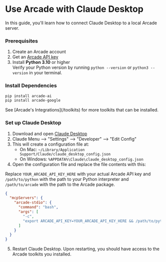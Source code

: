 
# Use Arcade with Claude Desktop

In this guide, you'll learn how to connect Claude Desktop to a local Arcade server.

<Steps>

### Prerequisites

1. Create an <SignupLink linkLocation="docs:claude-desktop-client">Arcade account</SignupLink>
2. Get an [Arcade API key](/home/getting-started/api-keys)
3. Install **Python 3.10** or higher <br/> Verify your Python version by running `python --version` or `python3 --version` in your terminal.

### Install Dependencies

```bash
pip install arcade-ai
pip install arcade-google
```
<Tip>
See [Arcade's Integrations](/toolkits) for more toolkits that can be installed.
</Tip>

### Set up Claude Desktop

1. Download and open [Claude Desktop](https://claude.ai/download)
2. Claude Menu --> "Settings" --> "Developer" --> "Edit Config"
3. This will create a configuration file at:
    - On Mac: `~/Library/Application Support/Claude/claude_desktop_config.json`
    - On Windows: `%APPDATA%\Claude\claude_desktop_config.json`
4. Open the configuration file and replace the file contents with this:

Replace `YOUR_ARCADE_API_KEY_HERE` with your actual Arcade API key and `/path/to/python` with the path to your Python interpreter and `/path/to/arcade` with the path to the Arcade package.
  ```json
  {
    "mcpServers": {
      "arcade-stdio": {
        "command": "bash",
        "args": [
          "-c",
          "export ARCADE_API_KEY=YOUR_ARCADE_API_KEY_HERE && /path/to/python /path/to/arcade serve --mcp"
        ]
      }
    }
  }
```


5. Restart Claude Desktop. Upon restarting, you should have access to the Arcade toolkits you installed.

</Steps>
